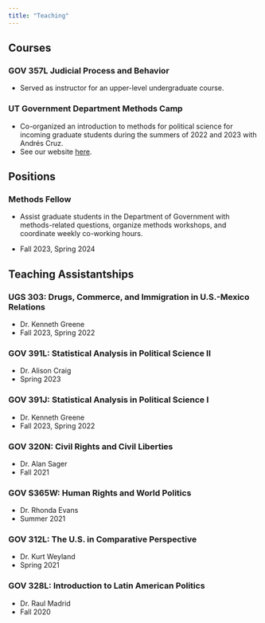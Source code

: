 ```yaml
---
title: "Teaching"
---
```


## Courses

### GOV 357L Judicial Process and Behavior

-   Served as instructor for an upper-level undergraduate course.

### UT Government Department Methods Camp

-   Co-organized an introduction to methods for political science for incoming graduate students during the summers of 2022 and 2023 with Andrés Cruz.
-   See our website [here](https://methodscamp.github.io/).

## Positions

### Methods Fellow

-   Assist graduate students in the Department of Government with methods-related questions, organize methods workshops, and coordinate weekly co-working hours.

-   Fall 2023, Spring 2024

## Teaching Assistantships

### UGS 303: Drugs, Commerce, and Immigration in U.S.-Mexico Relations

-   Dr. Kenneth Greene
-   Fall 2023, Spring 2022

### GOV 391L: Statistical Analysis in Political Science II

-   Dr. Alison Craig
-   Spring 2023

### GOV 391J: Statistical Analysis in Political Science I

-   Dr. Kenneth Greene
-   Fall 2023, Spring 2022

### GOV 320N: Civil Rights and Civil Liberties

-   Dr. Alan Sager
-   Fall 2021

### GOV S365W: Human Rights and World Politics

-   Dr. Rhonda Evans
-   Summer 2021

### GOV 312L: The U.S. in Comparative Perspective

-   Dr. Kurt Weyland
-   Spring 2021

### GOV 328L: Introduction to Latin American Politics

-   Dr. Raul Madrid
-   Fall 2020
